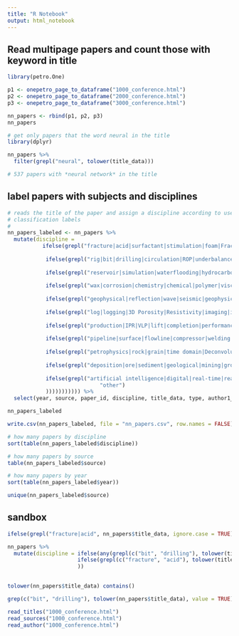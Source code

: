 ```yaml
---
title: "R Notebook"
output: html_notebook
---
```


## Read multipage papers and count those with keyword in title

```r
library(petro.One)

p1 <- onepetro_page_to_dataframe("1000_conference.html")
p2 <- onepetro_page_to_dataframe("2000_conference.html")
p3 <- onepetro_page_to_dataframe("3000_conference.html")

nn_papers <- rbind(p1, p2, p3)
nn_papers

# get only papers that the word neural in the title
library(dplyr)

nn_papers %>%
  filter(grepl("neural", tolower(title_data)))

# 537 papers with *neural network* in the title
```

## label papers with subjects and disciplines

```r
# reads the title of the paper and assign a discipline according to user entered
# classification labels
# 
nn_papers_labeled <- nn_papers %>%
  mutate(discipline = 
           ifelse(grepl("fracture|acid|surfactant|stimulation|foam|Frackability|fracture|frack|frac|Refracturing|fracturing|grouting", nn_papers$title_data, ignore.case=TRUE), "stimulation" ,
                             
            ifelse(grepl("rig|bit|drilling|circulation|ROP|underbalance|placement|boring|pipe|underwater|Penetration|tidal|cuttings|moored|mooring|well cost|cement|Geosteering|steering|packer|ship|vessel|LWD|Instability|offshore|Positioning|ROV|UBD|floating|offshore|float|trajectory|navigation|jacket|tracking|piles|deepwater", nn_papers$title_data, ignore.case=TRUE), "drilling" , 
                             
            ifelse(grepl("reservoir|simulation|waterflooding|hydrocarbon|permeability|PVT|recovery|formation|steam|fluid|testing|EOR|proxy|history matching|spot|waterflood|Infill|asset|Well Management|resource|field development|SAGD|mature|spacing|play|transient|saturation|IOR|coalbed|forecasting|heavy oil|well test|well-test|pressure|dewpoint|shale|shallow|reserves|groundwater|porosity|overpressure|evaluation|treatment|pore|decline curve|grid|basin|bubble point|Redevelopment|radial|water cut|Cricondenbar|water control|gas control", nn_papers$title_data, ignore.case=TRUE), "reservoir" , 
                             
            ifelse(grepl("wax|corrosion|chemistry|chemical|polymer|viscosity|biofilm|hydrate|sour", nn_papers$title_data, ignore.case = TRUE), "flow assur" , 
                             
            ifelse(grepl("geophysical|reflection|wave|seismic|geophysics|magnetic|Preprocessing|inversion|attenuation|picking|Equalization|Discontinuities|Decomposition|array|harmonic|amplitude|spectral|Microseismogram|travel-time|4D|spectra|tunneling|geostress|reflectivity|Polarization", nn_papers$title_data, ignore.case = TRUE), "geophysics" , 
                             
            ifelse(grepl("log|logging|3D Porosity|Resistivity|imaging|image|imagery|radioactive|neutron|Tomography| PHI-K", nn_papers$title_data, ignore.case = TRUE), "logging" , 
                             
            ifelse(grepl("production|IPR|VLP|lift|completion|performance|casing|tubing|multiphase|pumping|buckling|mechanistic|intervention|well control|Unloading|phase|gas load|Liquefaction|packers|injection|Submersible|Centrifugal|sand control|sand|well integrity|gravel-pack|gravel pack|Correlations|beam pump|rod pump|flow rate|multi-lateral|assembly|tubular|temperature", nn_papers$title_data, ignore.case = TRUE), "production" , 
                             
            ifelse(grepl("pipeline|surface|flowline|compressor|welding|wellsite|accident|HSE|unsafe|sampling|refinery|vibration|safety|environmental|environment|export|tank|Hydrotreaters|line|storm surge|economic|HYDROTREATING|catalyst|ordinance|health|human|price|tunnel|structures|emission|Reclamation|Investment", nn_papers$title_data, ignore.case = TRUE), "surface" , 
                             
            ifelse(grepl("petrophysics|rock|grain|time domain|Deconvolution", nn_papers$title_data, ignore.case = TRUE), "petrophysics" , 
                             
            ifelse(grepl("deposition|ore|sediment|geological|mining|ground|geomaterial|horizon|Lithofacies|fault|geo-|geology|Turbidites|gis|fills|rift|limestone|atmospheric|karst|Geomodel|granite|Compressive|facies|Phanerozoic|tectonics|sedimentation|flank", nn_papers$title_data, ignore.case = TRUE), "geology" ,                              
                             
            ifelse(grepl("artificial intelligence|digital|real-time|real time|intelligent|cognitive|surveillance|modeling|modelling|Permanent Downhole Gauge|data driven|data-driven|data|expert system|Asset Integrity|data mining|analytics|clustering|genetic|algorithm|data|computing|analytics|prediction|transducers|workflow|control system|benchmarking|optimization|wireless|AVO|pattern|Quantization", nn_papers$title_data, ignore.case = TRUE), "digital" , 
                             "other")
            ))))))))))) %>%
  select(year, source, paper_id, discipline, title_data, type, author1_data)

nn_papers_labeled
```

```r
write.csv(nn_papers_labeled, file = "nn_papers.csv", row.names = FALSE)
```

```r
# how many papers by discipline
sort(table(nn_papers_labeled$discipline))
```


```r
# how many papers by source
table(nn_papers_labeled$source)
```


```r
# how many papers by year
sort(table(nn_papers_labeled$year))
```



```r
unique(nn_papers_labeled$source)
```


## sandbox


```r
ifelse(grepl("fracture|acid", nn_papers$title_data, ignore.case = TRUE), "stimulation" , "")
```



```r
nn_papers %>%
  mutate(discipline = ifelse(any(grepl(c("bit", "drilling"), tolower(title_data))), "drilling", 
                      ifelse(grepl(c("fracture", "acid"), tolower(title_data)), "stimulation" , "")
                      ))
    
```


```r
tolower(nn_papers$title_data) contains()
```


```r
grep(c("bit", "drilling"), tolower(nn_papers$title_data), value = TRUE)
```



```r
read_titles("1000_conference.html")
read_sources("1000_conference.html")
read_author("1000_conference.html")
```

